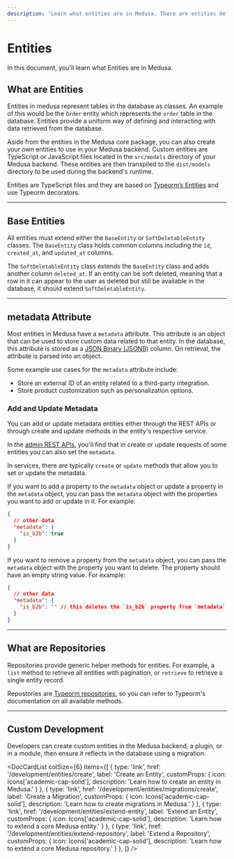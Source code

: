 ```yaml
---
description: 'Learn what entities are in Medusa. There are entities defined in the Medusa backend, and developers can create custom entities.'
---
```



# Entities

In this document, you'll learn what Entities are in Medusa.

## What are Entities

Entities in medusa represent tables in the database as classes. An example of this would be the `Order` entity which represents the `order` table in the database. Entities provide a uniform way of defining and interacting with data retrieved from the database.

Aside from the entities in the Medusa core package, you can also create your own entities to use in your Medusa backend. Custom entities are TypeScript or JavaScript files located in the `src/models` directory of your Medusa backend. These entities are then transpiled to the `dist/models` directory to be used during the backend's runtime.

Entities are TypeScript files and they are based on [Typeorm’s Entities](https://typeorm.io/entities) and use Typeorm decorators.

---

## Base Entities

All entities must extend either the `BaseEntity` or `SoftDeletableEntity` classes. The `BaseEntity` class holds common columns including the `id`, `created_at`, and `updated_at` columns.

The `SoftDeletableEntity` class extends the `BaseEntity` class and adds another column `deleted_at`. If an entity can be soft deleted, meaning that a row in it can appear to the user as deleted but still be available in the database, it should extend `SoftDeletableEntity`.

---

## metadata Attribute

Most entities in Medusa have a `metadata` attribute. This attribute is an object that can be used to store custom data related to that entity. In the database, this attribute is stored as a [JSON Binary (JSONB)](https://www.postgresql.org/docs/current/datatype-json.html#JSON-CONTAINMENT) column. On retrieval, the attribute is parsed into an object.

Some example use cases for the `metadata` attribute include:

- Store an external ID of an entity related to a third-party integration.
- Store product customization such as personalization options.

### Add and Update Metadata

You can add or update metadata entities either through the REST APIs or through create and update methods in the entity's respective service.

In the [admin REST APIs](/api/admin), you'll find that in create or update requests of some entities you can also set the `metadata`.

In services, there are typically `create` or `update` methods that allow you to set or update the metadata.

If you want to add a property to the `metadata` object or update a property in the `metadata` object, you can pass the `metadata` object with the properties you want to add or update in it. For example:

```json
{
  // other data
  "metadata": {
    "is_b2b": true
  }
}
```

If you want to remove a property from the `metadata` object, you can pass the `metadata` object with the property you want to delete. The property should have an empty string value. For example:

```json
{
  // other data
  "metadata": {
    "is_b2b": "" // this deletes the `is_b2b` property from `metadata`
  }
}
```

---

## What are Repositories

Repositories provide generic helper methods for entities. For example, a `list` method to retrieve all entities with pagination, or `retrieve` to retrieve a single entity record.

Repostories are [Typeorm repositories](https://typeorm.io/working-with-repository), so you can refer to Typeorm's documentation on all available methods.

---

## Custom Development

Developers can create custom entities in the Medusa backend, a plugin, or in a module, then ensure it reflects in the database using a migration.

<DocCardList colSize={6} items={[
  {
    type: 'link',
    href: '/development/entities/create',
    label: 'Create an Entity',
    customProps: {
      icon: Icons['academic-cap-solid'],
      description: 'Learn how to create an entity in Medusa.'
    }
  },
  {
    type: 'link',
    href: '/development/entities/migrations/create',
    label: 'Create a Migration',
    customProps: {
      icon: Icons['academic-cap-solid'],
      description: 'Learn how to create migrations in Medusa.'
    }
  },
  {
    type: 'link',
    href: '/development/entities/extend-entity',
    label: 'Extend an Entity',
    customProps: {
      icon: Icons['academic-cap-solid'],
      description: 'Learn how to extend a core Medusa entity.'
    }
  },
  {
    type: 'link',
    href: '/development/entities/extend-repository',
    label: 'Extend a Repository',
    customProps: {
      icon: Icons['academic-cap-solid'],
      description: 'Learn how to extend a core Medusa repository.'
    }
  },
]} />